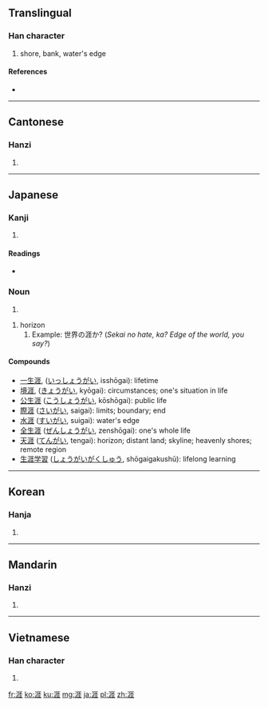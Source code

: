 ==Translingual==

===Han character===
{{Han char|rn=85|rad=水|as=08|sn=11|four=3111<sub>4</sub>|canj=水一土土 (EMGG)}}

# shore, bank, water's edge

====References====
* {{Han ref|kx=0627.380|dkj=17582|dj=1029.240|hdz=31643.070|uh=6DAF|ud=28079|bh=B250|bd=45648}}

----

==Cantonese==

===Hanzi===
{{yue-hanzi|jyut=|y=ngaai4}}

# {{defn|lang=yue|sort=水08}}

----

==Japanese==

===Kanji===
{{ja-kanji|grade=c|rs=水08}}

# {{defn|lang=ja|sort=水08}}

====Readings====
* {{ja-readings|on=[[がい]] (gai)|kun=[[きし]] (kishi), [[はて]] (hate)}}

===Noun===
{{infl|ja|noun|sc=Jpan}}{{attention|ja|needs inflection template}}

# {{ja-noun|(k)|hira=はて|rom=hate}}

# horizon
## Example: 世界の涯か? (''Sekai no hate, ka? Edge of the world, you say?'')

====Compounds====
* [[一生涯]], ([[いっしょうがい]], isshōgai): lifetime
* [[境涯]], ([[きょうがい]], kyōgai): circumstances; one's situation in life
* [[公生涯]] ([[こうしょうがい]], kōshōgai): public life
* [[際涯]] ([[さいがい]], saigai): limits; boundary; end
* [[水涯]] ([[すいがい]], suigai): water's edge
* [[全生涯]] ([[ぜんしょうがい]], zenshōgai): one's whole life
* [[天涯]] ([[てんがい]], tengai): horizon; distant land; skyline; heavenly shores; remote region
* [[生涯学習]] ([[しょうがいがくしゅう]], shōgaigakushū): lifelong learning

----

==Korean==

===Hanja===
{{ko-hanja|hangeul=[[애]], [[의]]|eumhun=|rv=ae, ui|mr=ae, ŭi|y=ay, uy}}

# {{defn|lang=ko|sort=水08}}

----

==Mandarin==

===Hanzi===
{{cmn-hanzi|pin=[[shì]] ([[shi4]]), [[yá]] ([[ya2]]), [[yì]] ([[yi4]])|wg=shih<sup>4</sup>, ya<sup>2</sup>, i<sup>4</sup>}}

# {{defn|lang=cmn|sort=水08}}

----

==Vietnamese==

===Han character===
{{vi-hantu|[[nhai]], [[rượi]], [[nhười]], [[rười]], [[nhầy]]|rs=水08}}

# {{defn|lang=vi|sort=水08}}

[[fr:涯]]
[[ko:涯]]
[[ku:涯]]
[[mg:涯]]
[[ja:涯]]
[[pl:涯]]
[[zh:涯]]